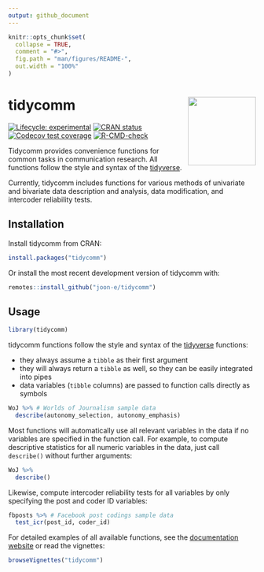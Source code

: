 ---
output: github_document
---

<!-- README.md is generated from README.Rmd. Please edit that file -->

```{r, include = FALSE}
knitr::opts_chunk$set(
  collapse = TRUE,
  comment = "#>",
  fig.path = "man/figures/README-",
  out.width = "100%"
)
```
# tidycomm <img src='man/figures/logo.png' align="right" height="138.5" />

<!-- badges: start -->
[![Lifecycle: experimental](https://img.shields.io/badge/lifecycle-experimental-orange.svg)](https://lifecycle.r-lib.org/articles/stages.html#experimental-1)
[![CRAN status](https://www.r-pkg.org/badges/version/tidycomm)](https://CRAN.R-project.org/package=tidycomm)
[![Codecov test coverage](https://codecov.io/gh/joon-e/tidycomm/branch/master/graph/badge.svg)](https://codecov.io/gh/joon-e/tidycomm?branch=master)
[![R-CMD-check](https://github.com/joon-e/tidycomm/workflows/R-CMD-check/badge.svg)](https://github.com/joon-e/tidycomm/actions)
<!-- badges: end -->

Tidycomm provides convenience functions for common tasks in communication research. All functions follow the style and syntax of the [tidyverse](https://www.tidyverse.org/).

Currently, tidycomm includes functions for various methods of univariate and bivariate data description and analysis, data modification, and intercoder reliability tests. 

## Installation

Install tidycomm from CRAN:

```{r eval = FALSE}
install.packages("tidycomm")
```

Or install the most recent development version of tidycomm with:

```{r eval = FALSE}
remotes::install_github("joon-e/tidycomm")
```

## Usage

```{r}
library(tidycomm)
```

tidycomm functions follow the style and syntax of the [tidyverse](https://www.tidyverse.org/) functions:

- they always assume a `tibble` as their first argument
- they will always return a `tibble` as well, so they can be easily integrated into pipes
- data variables (`tibble` columns) are passed to function calls directly as symbols

```{r}
WoJ %>% # Worlds of Journalism sample data
  describe(autonomy_selection, autonomy_emphasis)
```

Most functions will automatically use all relevant variables in the data if no variables are specified in the function call. For example, to compute descriptive statistics for all numeric variables in the data, just call `describe()` without further arguments:

```{r}
WoJ %>% 
  describe()
```

Likewise, compute intercoder reliability tests for all variables by only specifying the post and coder ID variables:

```{r}
fbposts %>% # Facebook post codings sample data
  test_icr(post_id, coder_id)
```

For detailed examples of all available functions, see the [documentation website](https://joon-e.github.io/tidycomm/) or read the vignettes:

```{r eval = FALSE}
browseVignettes("tidycomm")
```
